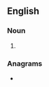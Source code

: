 {{also|mots|mõts|möts}}
==English==

===Noun===
{{head|en|noun plural form}}

# {{plural of|MOT|lang=en}}

===Anagrams===
* {{anagrams|en|-most|MTSO|Toms|most|toms}}